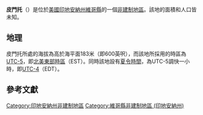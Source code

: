 {{noteTA
|G1=USState
|G2=地名
|G3=Unit
}}
{{Infobox settlement
|official_name            = 皮門托
|native_name = Pimento
|settlement_type          = [[非建制地區|非建制地區]]
|image_skyline            = Pimento, Indiana.jpg
|imagesize                = 250px
|image_map                = 
|mapsize                  = 
|pushpin_map              = USA Indiana
|pushpin_label            = 皮門托
|pushpin_label_position   = top
|pushpin_map_caption      = 皮門托在印地安納州的位置
|subdivision_type         = [[世界政區索引|國家]]
|subdivision_type1        = [[美国州份|州份]]
|subdivision_type2        = [[印地安納州行政区划|縣]]
|subdivision_name         = [[美国|美国]]
|subdivision_name1        = [[印地安納州|印地安納州]]
|subdivision_name2        = [[維哥縣_(印地安納州)|維哥縣]]
|elevation_ft             = 600
|elevation_m              = 183
|area_total_km2           = 
|area_total_sq_mi         = 
|area_land_km2            = 
|area_land_sq_mi          = 
|area_water_km2           = 
|area_water_sq_mi         = 
|population_as_of         = 2010
|population_footnotes     = 
|population_total         = 
|population_metro         = 
|population_density_km2   = auto
|population_density_sq_mi = auto
|timezone                 = [[北美东部时区|北美东部时区]]
|utc_offset               = -5
|coordinates              = {{coord|39|18|34|N|87|22|45|W|display=inline,title}}
| coor_pinpoint           = 
| coordinates_footnotes   = 
|timezone_DST             = EDT
|utc_offset_DST           = -4
|postal_code_type         = [[美國郵區編號|郵區編號]]
|postal_code              = 47805
|area_code                = {{link-en|电话区号812|Area code 812|812}}
|blank_name = [[地名信息系统|GNIS ID]]
|blank_info = 441145<ref name="GNIS">{{cite gnis|441145|Pimento}}</ref>
}}
'''皮門托'''（{{lang-en|Pimento}}）是位於[[美國|美國]][[印地安納州|印地安納州]][[維哥縣_(印地安納州)|維哥縣]]的一個[[非建制地區|非建制地區]]。該地的面積和人口皆未知。

== 地理 ==
皮門托所處的海拔為高於海平面183米（即600英呎），而該地所採用的時區為[[UTC-5|UTC-5]]，即[[北美東部時區|北美東部時區]]（EST）。同時該地設有[[夏令時間|夏令時間]]，為UTC-5調快一小時，即[[UTC-4|UTC-4]]（EDT）。

== 參考文獻 ==
{{reflist}}{{IN-stub}}{{維哥縣 (印地安納州)}}

{{DEFAULTSORT:Pimento}}
[[Category:印地安納州非建制地區|Category:印地安納州非建制地區]]
[[Category:維哥縣非建制地區_(印地安納州)|Category:維哥縣非建制地區 (印地安納州)]]

{{Indiana-geo-stub}}